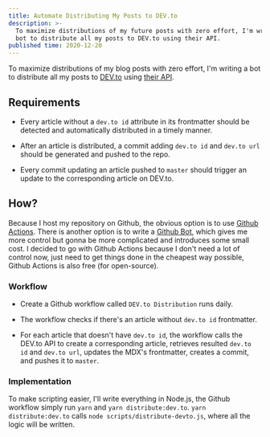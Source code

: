 ```yaml
---
title: Automate Distributing My Posts to DEV.to
description: >-
  To maximize distributions of my future posts with zero effort, I'm writing a
  bot to distribute all my posts to DEV.to using their API.
published time: 2020-12-20
---
```


To maximize distributions of my blog posts with zero effort, I'm writing a bot
to distribute all my posts to [DEV.to] using [their API][dev.to api].

## Requirements

- Every article without a `dev.to id` attribute in its frontmatter should be
  detected and automatically distributed in a timely manner.

- After an article is distributed, a commit adding `dev.to id` and `dev.to url`
  should be generated and pushed to the repo.

- Every commit updating an article pushed to `master` should trigger an update
  to the corresponding article on DEV.to.

## How?

Because I host my repository on Github, the obvious option is to use [Github
Actions]. There is another option is to write a [Github Bot], which gives me
more control but gonna be more complicated and introduces some small cost. I
decided to go with Github Actions because I don't need a lot of control now,
just need to get things done in the cheapest way possible, Github Actions is
also free (for open-source).

### Workflow

- Create a Github workflow called `DEV.to Distribution` runs daily.

- The workflow checks if there's an article without `dev.to id` frontmatter.

- For each article that doesn't have `dev.to id`, the workflow calls the DEV.to
  API to create a corresponding article, retrieves resulted `dev.to id` and
  `dev.to url`, updates the MDX's frontmatter, creates a commit, and pushes it
  to `master`.

### Implementation

To make scripting easier, I'll write everything in Node.js, the Github workflow
simply run `yarn` and `yarn distribute:dev.to`. `yarn distribute:dev.to` calls
`node scripts/distribute-devto.js`, where all the logic will be written.

<!-- Links -->

[dev.to]: https://dev.to
[dev.to api]: https://docs.dev.to/api
[github actions]: https://github.com/features/actions
[github bot]: https://probot.github.io
